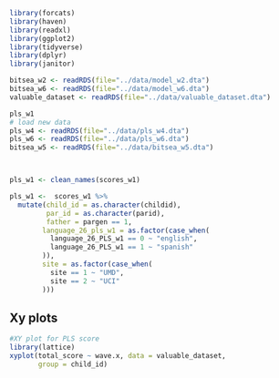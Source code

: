 ```r
library(forcats)
library(haven)
library(readxl)
library(ggplot2)
library(tidyverse)
library(dplyr)
library(janitor)
```

```r
bitsea_w2 <- readRDS(file="../data/model_w2.dta")
bitsea_w6 <- readRDS(file="../data/model_w6.dta")
valuable_dataset <- readRDS(file="../data/valuable_dataset.dta")

pls_w1
# load new data
pls_w4 <- readRDS(file="../data/pls_w4.dta")
pls_w6 <- readRDS(file="../data/pls_w6.dta")
bitsea_w5 <- readRDS(file="../data/bitsea_w5.dta")



pls_w1 <- clean_names(scores_w1)

pls_w1 <-  scores_w1 %>% 
  mutate(child_id = as.character(childid),
         par_id = as.character(parid),
         father = pargen == 1,
        language_26_pls_w1 = as.factor(case_when(
          language_26_PLS_w1 == 0 ~ "english",
          language_26_PLS_w1 == 1 ~ "spanish"
        )),
        site = as.factor(case_when(
          site == 1 ~ "UMD",
          site == 2 ~ "UCI"
        )))
```


## Xy plots 
```r
#XY plot for PLS score 
library(lattice)
xyplot(total_score ~ wave.x, data = valuable_dataset,
       group = child_id)
```

